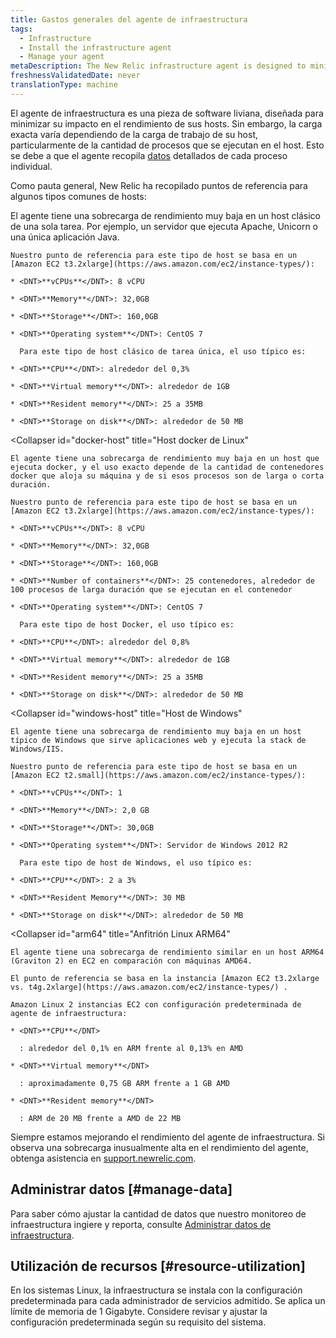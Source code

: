 ```yaml
---
title: Gastos generales del agente de infraestructura
tags:
  - Infrastructure
  - Install the infrastructure agent
  - Manage your agent
metaDescription: The New Relic infrastructure agent is designed to minimize its performance impact. This document outlines resource usage for common scenarios.
freshnessValidatedDate: never
translationType: machine
---
```


El agente de infraestructura es una pieza de software liviana, diseñada para minimizar su impacto en el rendimiento de sus hosts. Sin embargo, la carga exacta varía dependiendo de la carga de trabajo de su host, particularmente de la cantidad de procesos que se ejecutan en el host. Esto se debe a que el agente recopila [datos](/docs/data-analysis/metrics/analyze-your-metrics/data-collection-metric-timeslice-event-data#event-data) detallados de cada proceso individual.

Como pauta general, New Relic ha recopilado puntos de referencia para algunos tipos comunes de hosts:

<CollapserGroup>
  <Collapser
    id="single-task"
    title="Host de tarea única de Linux"
  >
    El agente tiene una sobrecarga de rendimiento muy baja en un host clásico de una sola tarea. Por ejemplo, un servidor que ejecuta Apache, Unicorn o una única aplicación Java.

    Nuestro punto de referencia para este tipo de host se basa en un [Amazon EC2 t3.2xlarge](https://aws.amazon.com/ec2/instance-types/):

    * <DNT>**vCPUs**</DNT>: 8 vCPU

    * <DNT>**Memory**</DNT>: 32,0GB

    * <DNT>**Storage**</DNT>: 160,0GB

    * <DNT>**Operating system**</DNT>: CentOS 7

      Para este tipo de host clásico de tarea única, el uso típico es:

    * <DNT>**CPU**</DNT>: alrededor del 0,3%

    * <DNT>**Virtual memory**</DNT>: alrededor de 1GB

    * <DNT>**Resident memory**</DNT>: 25 a 35MB

    * <DNT>**Storage on disk**</DNT>: alrededor de 50 MB
  </Collapser>

  <Collapser
    id="docker-host"
    title="Host docker de Linux"
  >
    El agente tiene una sobrecarga de rendimiento muy baja en un host que ejecuta docker, y el uso exacto depende de la cantidad de contenedores docker que aloja su máquina y de si esos procesos son de larga o corta duración.

    Nuestro punto de referencia para este tipo de host se basa en un [Amazon EC2 t3.2xlarge](https://aws.amazon.com/ec2/instance-types/):

    * <DNT>**vCPUs**</DNT>: 8 vCPU

    * <DNT>**Memory**</DNT>: 32,0GB

    * <DNT>**Storage**</DNT>: 160,0GB

    * <DNT>**Number of containers**</DNT>: 25 contenedores, alrededor de 100 procesos de larga duración que se ejecutan en el contenedor

    * <DNT>**Operating system**</DNT>: CentOS 7

      Para este tipo de host Docker, el uso típico es:

    * <DNT>**CPU**</DNT>: alrededor del 0,8%

    * <DNT>**Virtual memory**</DNT>: alrededor de 1GB

    * <DNT>**Resident memory**</DNT>: 25 a 35MB

    * <DNT>**Storage on disk**</DNT>: alrededor de 50 MB
  </Collapser>

  <Collapser
    id="windows-host"
    title="Host de Windows"
  >
    El agente tiene una sobrecarga de rendimiento muy baja en un host típico de Windows que sirve aplicaciones web y ejecuta la stack de Windows/IIS.

    Nuestro punto de referencia para este tipo de host se basa en un [Amazon EC2 t2.small](https://aws.amazon.com/ec2/instance-types/):

    * <DNT>**vCPUs**</DNT>: 1

    * <DNT>**Memory**</DNT>: 2,0 GB

    * <DNT>**Storage**</DNT>: 30,0GB

    * <DNT>**Operating system**</DNT>: Servidor de Windows 2012 R2

      Para este tipo de host de Windows, el uso típico es:

    * <DNT>**CPU**</DNT>: 2 a 3%

    * <DNT>**Resident Memory**</DNT>: 30 MB

    * <DNT>**Storage on disk**</DNT>: alrededor de 50 MB
  </Collapser>

  <Collapser
    id="arm64"
    title="Anfitrión Linux ARM64"
  >
    El agente tiene una sobrecarga de rendimiento similar en un host ARM64 (Graviton 2) en EC2 en comparación con máquinas AMD64.

    El punto de referencia se basa en la instancia [Amazon EC2 t3.2xlarge vs. t4g.2xlarge](https://aws.amazon.com/ec2/instance-types/) .

    Amazon Linux 2 instancias EC2 con configuración predeterminada de agente de infraestructura:

    * <DNT>**CPU**</DNT>

      : alrededor del 0,1% en ARM frente al 0,13% en AMD

    * <DNT>**Virtual memory**</DNT>

      : aproximadamente 0,75 GB ARM frente a 1 GB AMD

    * <DNT>**Resident memory**</DNT>

      : ARM de 20 MB frente a AMD de 22 MB
  </Collapser>
</CollapserGroup>

Siempre estamos mejorando el rendimiento del agente de infraestructura. Si observa una sobrecarga inusualmente alta en el rendimiento del agente, obtenga asistencia en [support.newrelic.com](https://support.newrelic.com).

## Administrar datos [#manage-data]

Para saber cómo ajustar la cantidad de datos que nuestro monitoreo de infraestructura ingiere y reporta, consulte [Administrar datos de infraestructura](/docs/infrastructure/manage-your-data/data-instrumentation/manage-infrastructure-data-reporting).

## Utilización de recursos [#resource-utilization]

En los sistemas Linux, la infraestructura se instala con la configuración predeterminada para cada administrador de servicios admitido. Se aplica un límite de memoria de 1 Gigabyte. Considere revisar y ajustar la configuración predeterminada según su requisito del sistema.